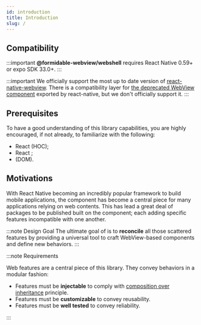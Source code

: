 ```yaml
---
id: introduction
title: Introduction
slug: /
---
```



## Compatibility

:::important
**@formidable-webview/webshell** requires React Native 0.59+ or expo SDK 33.0+.
:::

:::important
We officially support the most up to date version of
[react-native-webview](https://github.com/react-native-community/react-native-webview).
There is a compatibility layer for [the deprecated WebView component](https://reactnative.dev/docs/webview) exported by
react-native, but we don't officially support it.
:::

## Prerequisites

To have a good understanding of this library capabilities, you are highly encouraged, if not already, to familiarize with the following:

- React <Term id="hoc" title="Higher Order Components"/> (HOC);
- React <Term id="hooks"/>;
- <Term id="dom" title="Document Object Model" /> (DOM).

## Motivations

With React Native becoming an incredibly popular framework to build mobile
applications, the <WebView /> component has become a central piece for many
applications relying on web contents. This has lead a great deal of packages to
be published built on the <WebView /> component; each adding specific features
incompatible with one another.

:::note Design Goal
The ultimate goal of <Webshell /> is to **reconcile** all those scattered features
by providing a universal tool to craft WebView-based components and define new behaviors.
:::

:::note Requirements

Web features are a central piece of this library. They convey behaviors in a modular fashion:

- Features must be **injectable** to comply with [composition over inheritance](https://en.wikipedia.org/wiki/Composition_over_inheritance) principle.
- Features must be **customizable** to convey reusability.
- Features must be **well tested** to convey reliability.

:::
